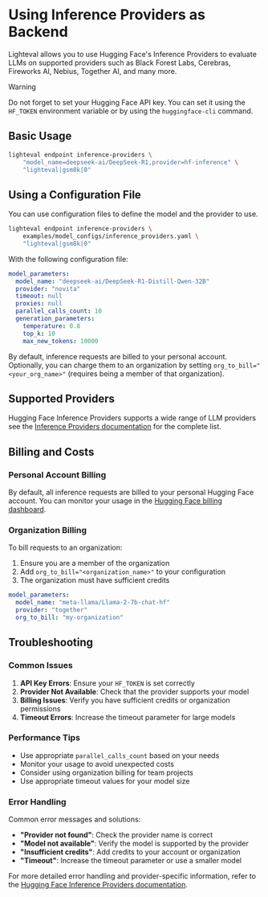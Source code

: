 # Using Inference Providers as Backend

Lighteval allows you to use Hugging Face's Inference Providers to evaluate LLMs on supported providers such as Black Forest Labs, Cerebras, Fireworks AI, Nebius, Together AI, and many more.

> [!WARNING]
> Do not forget to set your Hugging Face API key.
> You can set it using the `HF_TOKEN` environment variable or by using the `huggingface-cli` command.

## Basic Usage

```bash
lighteval endpoint inference-providers \
    "model_name=deepseek-ai/DeepSeek-R1,provider=hf-inference" \
    "lighteval|gsm8k|0"
```

## Using a Configuration File

You can use configuration files to define the model and the provider to use.

```bash
lighteval endpoint inference-providers \
    examples/model_configs/inference_providers.yaml \
    "lighteval|gsm8k|0"
```

With the following configuration file:

```yaml
model_parameters:
  model_name: "deepseek-ai/DeepSeek-R1-Distill-Qwen-32B"
  provider: "novita"
  timeout: null
  proxies: null
  parallel_calls_count: 10
  generation_parameters:
    temperature: 0.8
    top_k: 10
    max_new_tokens: 10000
```

By default, inference requests are billed to your personal account.
Optionally, you can charge them to an organization by setting `org_to_bill="<your_org_name>"` (requires being a member of that organization).

## Supported Providers

Hugging Face Inference Providers supports a wide range of LLM providers see the [Inference Providers documentation](https://huggingface.co/docs/inference-providers/en/index) for the complete list.


## Billing and Costs

### Personal Account Billing
By default, all inference requests are billed to your personal Hugging Face account. You can monitor your usage in the [Hugging Face billing dashboard](https://huggingface.co/settings/billing).

### Organization Billing
To bill requests to an organization:

1. Ensure you are a member of the organization
2. Add `org_to_bill="<organization_name>"` to your configuration
3. The organization must have sufficient credits

```yaml
model_parameters:
  model_name: "meta-llama/Llama-2-7b-chat-hf"
  provider: "together"
  org_to_bill: "my-organization"
```

## Troubleshooting

### Common Issues

1. **API Key Errors**: Ensure your `HF_TOKEN` is set correctly
2. **Provider Not Available**: Check that the provider supports your model
3. **Billing Issues**: Verify you have sufficient credits or organization permissions
4. **Timeout Errors**: Increase the timeout parameter for large models

### Performance Tips

- Use appropriate `parallel_calls_count` based on your needs
- Monitor your usage to avoid unexpected costs
- Consider using organization billing for team projects
- Use appropriate timeout values for your model size

### Error Handling

Common error messages and solutions:
- **"Provider not found"**: Check the provider name is correct
- **"Model not available"**: Verify the model is supported by the provider
- **"Insufficient credits"**: Add credits to your account or organization
- **"Timeout"**: Increase the timeout parameter or use a smaller model

For more detailed error handling and provider-specific information, refer to the [Hugging Face Inference Providers documentation](https://huggingface.co/docs/inference-endpoints/guides/inference_providers).
